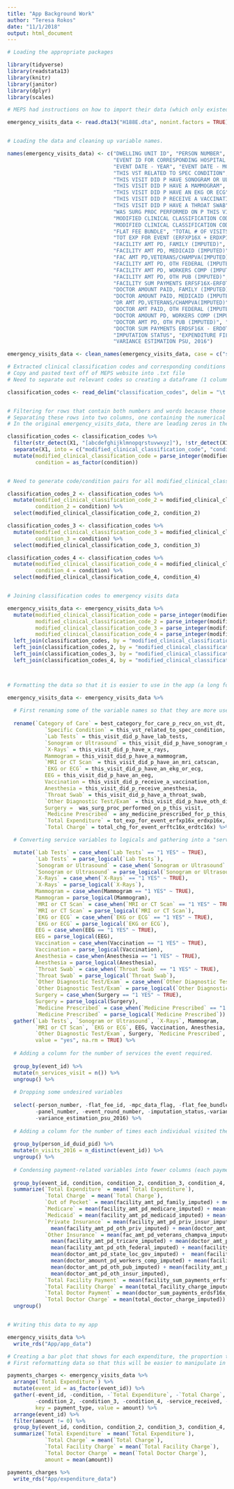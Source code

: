 ```yaml
---
title: "App Background Work"
author: "Teresa Rokos"
date: "11/1/2018"
output: html_document
---
```


```r

# Loading the appropriate packages

library(tidyverse)
library(readstata13)
library(knitr)
library(janitor)
library(dplyr)
library(scales)

```

```r

# MEPS had instructions on how to import their data (which only existed in .dat and .ssp files) into STATA, so I used their provided code in the "h188e.do" file and generated the "H188E.dta" file of the data that I moved into my project and can now read into R.

emergency_visits_data <- read.dta13("H188E.dta", nonint.factors = TRUE)


# Loading the data and cleaning up variable names.

names(emergency_visits_data) <- c("DWELLING UNIT ID", "PERSON NUMBER", "PERSON ID (DUID + PID)", "EVENT ID", "EVENT ROUND NUMBER",
                                  "EVENT ID FOR CORRESPONDING HOSPITAL STAY", "FLAT FEE ID", "PANEL NUMBER", "MPC DATA FLAG",
                                  "EVENT DATE - YEAR", "EVENT DATE - MONTH", "BEST CATEGORY FOR CARE P RECV ON VST DT", 
                                  "THIS VST RELATED TO SPEC CONDITION", "THIS VISIT DID P HAVE LAB TESTS", 
                                  "THIS VISIT DID P HAVE SONOGRAM OR ULTRSD", "THIS VISIT DID P HAVE X-RAYS", 
                                  "THIS VISIT DID P HAVE A MAMMOGRAM", "THIS VISIT DID P HAVE AN MRI/CATSCAN",
                                  "THIS VISIT DID P HAVE AN EKG OR ECG", "THIS VISIT DID P HAVE AN EEG", 
                                  "THIS VISIT DID P RECEIVE A VACCINATION", "THIS VISIT DID P RECEIVE ANESTHESIA", 
                                  "THIS VISIT DID P HAVE A THROAT SWAB", "THIS VISIT DID P HAVE OTH DIAG TEST/EXAM", 
                                  "WAS SURG PROC PERFORMED ON P THIS VISIT", "ANY MEDICINE PRESCRIBED FOR P THIS VISIT", 
                                  "MODIFIED CLINICAL CLASSIFICATION CODE", "MODIFIED CLINICAL CLASSIFICATION CODE", 
                                  "MODIFIED CLINICAL CLASSIFICATION CODE", "MODIFIED CLINICAL CLASSIFICATION CODE", 
                                  "FLAT FEE BUNDLE", "TOTAL # OF VISITS IN FF BEFORE 2016", 
                                  "TOT EXP FOR EVENT (ERFXP16X + ERDXP16X)", "TOTAL CHG FOR EVENT (ERFTC16X+ERDTC16X)",
                                  "FACILITY AMT PD, FAMILY (IMPUTED)", "FACILITY AMT PD, MEDICARE (IMPUTED)", 
                                  "FACILITY AMT PD, MEDICAID (IMPUTED)", "FACILITY AMT PD, PRIV INSUR (IMPUTED)",
                                  "FAC AMT PD,VETERANS/CHAMPVA(IMPUTED)", "FACILITY AMT PD,TRICARE(IMPUTED)", 
                                  "FACILITY AMT PD, OTH FEDERAL (IMPUTED)", "FACILITY AMT PD, STATE/LOC GOV (IMPUTED)", 
                                  "FACILITY AMT PD, WORKERS COMP (IMPUTED)", "FACILITY AMT PD, OTH PRIV (IMPUTED)", 
                                  "FACILITY AMT PD, OTH PUB (IMPUTED)", "FACILITY AMT PD, OTH INSUR (IMPUTED)", 
                                  "FACILITY SUM PAYMENTS ERFSF16X-ERFOT16X", "TOTAL FACILITY CHARGE (IMPUTED)",
                                  "DOCTOR AMOUNT PAID, FAMILY (IMPUTED)", "DOCTOR AMOUNT PD, MEDICARE (IMPUTED)",
                                  "DOCTOR AMOUNT PAID, MEDICAID (IMPUTED)", "DOCTOR AMT PD, PRIV INSUR (IMPUTED)",
                                  "DR AMT PD,VETERANS/CHAMPVA(IMPUTED)", "DOCTOR AMT PD,TRICARE(IMPUTED)",
                                  "DOCTOR AMT PAID, OTH FEDERAL (IMPUTED)", "DOCTOR AMT PD, STATE/LOC GOV (IMPUTED)",
                                  "DOCTOR AMOUNT PD, WORKERS COMP (IMPUTED)", "DOCTOR AMT PD, OTH PRIVATE (IMPUTED)",
                                  "DOCTOR AMT PD, OTH PUB (IMPUTED)", "DOCTOR AMT PD, OTH INSUR (IMPUTED)",
                                  "DOCTOR SUM PAYMENTS ERDSF16X - ERDOT16X", "TOTAL DOCTOR CHARGE (IMPUTED)",
                                  "IMPUTATION STATUS", "EXPENDITURE FILE PERSON WEIGHT, 2016", "VARIANCE ESTIMATION STRATUM, 2016",
                                  "VARIANCE ESTIMATION PSU, 2016")

emergency_visits_data <- clean_names(emergency_visits_data, case = c("snake"))

```


```r

# Extracted clinical classification codes and corresponding conditions off MEPS website
# Copy and pasted text off of MEPS website into .txt file
# Need to separate out relevant codes so creating a dataframe (1 column) from the text file

classification_codes <- read_delim("classification_codes", delim = "\t ", col_names = FALSE)


# Filtering for rows that contain both numbers and words because those are the code/condition combos
# Separating these rows into two columns, one containing the numerical code and the other containing the condition
# In the original emergency_visits_data, there are leading zeros in the classification codes, so converting the numberical codes in both dataframes to integers so that they match (also column name for numerical codes match)

classification_codes <- classification_codes %>% 
  filter(str_detect(X1, "[abcdefghijklmnopqrstuvwxyz]"), !str_detect(X1, "Return to Top")) %>% 
  separate(X1, into = c("modified_clinical_classification_code", "condition"), sep = " ", extra = "merge") %>% 
  mutate(modified_clinical_classification_code = parse_integer(modified_clinical_classification_code),
         condition = as_factor(condition))


# Need to generate code/condition pairs for all modified_clinical_classification_code columns

classification_codes_2 <- classification_codes %>% 
  mutate(modified_clinical_classification_code_2 = modified_clinical_classification_code,
         condition_2 = condition) %>% 
  select(modified_clinical_classification_code_2, condition_2)

classification_codes_3 <- classification_codes %>% 
  mutate(modified_clinical_classification_code_3 = modified_clinical_classification_code,
         condition_3 = condition) %>% 
  select(modified_clinical_classification_code_3, condition_3)

classification_codes_4 <- classification_codes %>% 
  mutate(modified_clinical_classification_code_4 = modified_clinical_classification_code,
         condition_4 = condition) %>% 
  select(modified_clinical_classification_code_4, condition_4)


# Joining classification codes to emergency visits data

emergency_visits_data <- emergency_visits_data %>% 
  mutate(modified_clinical_classification_code = parse_integer(modified_clinical_classification_code),
         modified_clinical_classification_code_2 = parse_integer(modified_clinical_classification_code_2),
         modified_clinical_classification_code_3 = parse_integer(modified_clinical_classification_code_3),
         modified_clinical_classification_code_4 = parse_integer(modified_clinical_classification_code_4)) %>%
  left_join(classification_codes, by = "modified_clinical_classification_code") %>% 
  left_join(classification_codes_2, by = "modified_clinical_classification_code_2") %>%
  left_join(classification_codes_3, by = "modified_clinical_classification_code_3") %>%
  left_join(classification_codes_4, by = "modified_clinical_classification_code_4")



# Formatting the data so that it is easier to use in the app (a long format).

emergency_visits_data <- emergency_visits_data %>% 
  
  # First renaming some of the variable names so that they are more user-friendly when gathered.
  
  rename(`Category of Care` = best_category_for_care_p_recv_on_vst_dt, 
            `Specific Condition` = this_vst_related_to_spec_condition,
            `Lab Tests` = this_visit_did_p_have_lab_tests,
            `Sonogram or Ultrasound` = this_visit_did_p_have_sonogram_or_ultrsd,
            `X-Rays` = this_visit_did_p_have_x_rays,
            Mammogram = this_visit_did_p_have_a_mammogram,
            `MRI or CT Scan` = this_visit_did_p_have_an_mri_catscan,
            `EKG or ECG` = this_visit_did_p_have_an_ekg_or_ecg,
            EEG = this_visit_did_p_have_an_eeg,
            Vaccination = this_visit_did_p_receive_a_vaccination,
            Anesthesia = this_visit_did_p_receive_anesthesia,
            `Throat Swab` = this_visit_did_p_have_a_throat_swab,
            `Other Diagnostic Test/Exam` = this_visit_did_p_have_oth_diag_test_exam,
            Surgery =  was_surg_proc_performed_on_p_this_visit,
            `Medicine Prescribed` = any_medicine_prescribed_for_p_this_visit,
            `Total Expenditure` = tot_exp_for_event_erfxp16x_erdxp16x,
            `Total Charge` = total_chg_for_event_erftc16x_erdtc16x) %>% 

  # Converting service variables to logicals and gathering into a "services" column (each row is a service/event pair).

  mutate(`Lab Tests` = case_when(`Lab Tests` == "1 YES" ~ TRUE),
         `Lab Tests` = parse_logical(`Lab Tests`),
         `Sonogram or Ultrasound` = case_when(`Sonogram or Ultrasound` == "1 YES" ~ TRUE),
         `Sonogram or Ultrasound` = parse_logical(`Sonogram or Ultrasound`),
         `X-Rays` = case_when(`X-Rays` == "1 YES" ~ TRUE),
         `X-Rays` = parse_logical(`X-Rays`),
         Mammogram = case_when(Mammogram == "1 YES" ~ TRUE),
         Mammogram = parse_logical(Mammogram),
         `MRI or CT Scan` = case_when(`MRI or CT Scan` == "1 YES" ~ TRUE),
         `MRI or CT Scan` = parse_logical(`MRI or CT Scan`),
         `EKG or ECG` = case_when(`EKG or ECG` == "1 YES" ~ TRUE),
         `EKG or ECG` = parse_logical(`EKG or ECG`),
         EEG = case_when(EEG == "1 YES" ~ TRUE),
         EEG = parse_logical(EEG),
         Vaccination = case_when(Vaccination == "1 YES" ~ TRUE),
         Vaccination = parse_logical(Vaccination),
         Anesthesia = case_when(Anesthesia == "1 YES" ~ TRUE),
         Anesthesia = parse_logical(Anesthesia),
         `Throat Swab` = case_when(`Throat Swab` == "1 YES" ~ TRUE),
         `Throat Swab` = parse_logical(`Throat Swab`),
         `Other Diagnostic Test/Exam` = case_when(`Other Diagnostic Test/Exam` == "1 YES" ~ TRUE),
         `Other Diagnostic Test/Exam` = parse_logical(`Other Diagnostic Test/Exam`),
         Surgery = case_when(Surgery == "1 YES" ~ TRUE),
         Surgery = parse_logical(Surgery),
         `Medicine Prescribed` = case_when(`Medicine Prescribed` == "1 YES" ~ TRUE),
         `Medicine Prescribed` = parse_logical(`Medicine Prescribed`)) %>% 
  gather(`Lab Tests`, `Sonogram or Ultrasound`, `X-Rays`, Mammogram, 
         `MRI or CT Scan`, `EKG or ECG`, EEG, Vaccination, Anesthesia, `Throat Swab`, 
         `Other Diagnostic Test/Exam`, Surgery, `Medicine Prescribed`, key = "service_received", 
         value = "yes", na.rm = TRUE) %>% 
  
  # Adding a column for the number of services the event required.
  
  group_by(event_id) %>% 
  mutate(n_services_visit = n()) %>% 
  ungroup() %>% 
  
  # Dropping some undesired variables
  
  select(-person_number, -flat_fee_id, -mpc_data_flag, -flat_fee_bundle, -total_number_of_visits_in_ff_before_2016, 
         -panel_number, -event_round_number, -imputation_status,-variance_estimation_stratum_2016, 
         -variance_estimation_psu_2016) %>% 
  
  # Adding a column for the number of times each individual visited the emergency rooom in 2016.
  
  group_by(person_id_duid_pid) %>% 
  mutate(n_visits_2016 = n_distinct(event_id)) %>% 
  ungroup() %>% 
  
  # Condensing payment-related variables into fewer columns (each payment still specific to each visit)
  
  group_by(event_id, condition, condition_2, condition_3, condition_4, service_received, n_services_visit, n_visits_2016) %>% 
  summarize(`Total Expenditure` = mean(`Total Expenditure`),
            `Total Charge` = mean(`Total Charge`),
            `Out of Pocket` = mean(facility_amt_pd_family_imputed) + mean(doctor_amount_paid_family_imputed),
            `Medicare` = mean(facility_amt_pd_medicare_imputed) + mean(doctor_amount_pd_medicare_imputed),
            `Medicaid` = mean(facility_amt_pd_medicaid_imputed) + mean(doctor_amount_paid_medicaid_imputed),
            `Private Insurance` = mean(facility_amt_pd_priv_insur_imputed) + mean(doctor_amt_pd_priv_insur_imputed) + 
              mean(facility_amt_pd_oth_priv_imputed) + mean(doctor_amt_pd_oth_private_imputed),
            `Other Insurance` = mean(fac_amt_pd_veterans_champva_imputed) + mean(dr_amt_pd_veterans_champva_imputed) + 
              mean(facility_amt_pd_tricare_imputed) + mean(doctor_amt_pd_tricare_imputed) + 
              mean(facility_amt_pd_oth_federal_imputed) + mean(facility_amt_pd_state_loc_gov_imputed) + 
              mean(doctor_amt_pd_state_loc_gov_imputed) +  mean(facility_amt_pd_workers_comp_imputed) + 
              mean(doctor_amount_pd_workers_comp_imputed) + mean(facility_amt_pd_oth_pub_imputed) + 
              mean(doctor_amt_pd_oth_pub_imputed) + mean(facility_amt_pd_oth_insur_imputed) + 
              mean(doctor_amt_pd_oth_insur_imputed),
            `Total Facility Payment` = mean(facility_sum_payments_erfsf16x_erfot16x),
            `Total Facility Charge` = mean(total_facility_charge_imputed),
            `Total Doctor Payment` = mean(doctor_sum_payments_erdsf16x_erdot16x),
            `Total Doctor Charge` = mean(total_doctor_charge_imputed)) %>% 
  ungroup()


# Writing this data to my app

emergency_visits_data %>% 
  write_rds("App/app_data")
```


```r

# Creating a bar plot that shows for each expenditure, the proportion that was paid out of pocket, by medicare, medicaid, private insurance, etc.
# First reformatting data so that this will be easier to manipulate in app (creating column that will have the type of payment and another column that has the amount so that they can be plotted on the same barplot)

payments_charges <- emergency_visits_data %>% 
  arrange(`Total Expenditure`) %>% 
  mutate(event_id = as_factor(event_id)) %>%
  gather(-event_id, -condition, -`Total Expenditure`, -`Total Charge`, -`Total Facility Charge`, -`Total Doctor Charge`,
         -condition_2, -condition_3, -condition_4, -service_received, -n_services_visit, -n_visits_2016, 
         key = payment_type, value = amount) %>%
  arrange(event_id) %>% 
  filter(amount != 0) %>% 
  group_by(event_id, condition, condition_2, condition_3, condition_4, n_services_visit, n_visits_2016, payment_type) %>% 
  summarize(`Total Expenditure` = mean(`Total Expenditure`),
            `Total Charge` = mean(`Total Charge`),
            `Total Facility Charge` = mean(`Total Facility Charge`),
            `Total Doctor Charge` = mean(`Total Doctor Charge`),
            amount = mean(amount))

payments_charges %>% 
  write_rds("App/expenditure_data")
```
